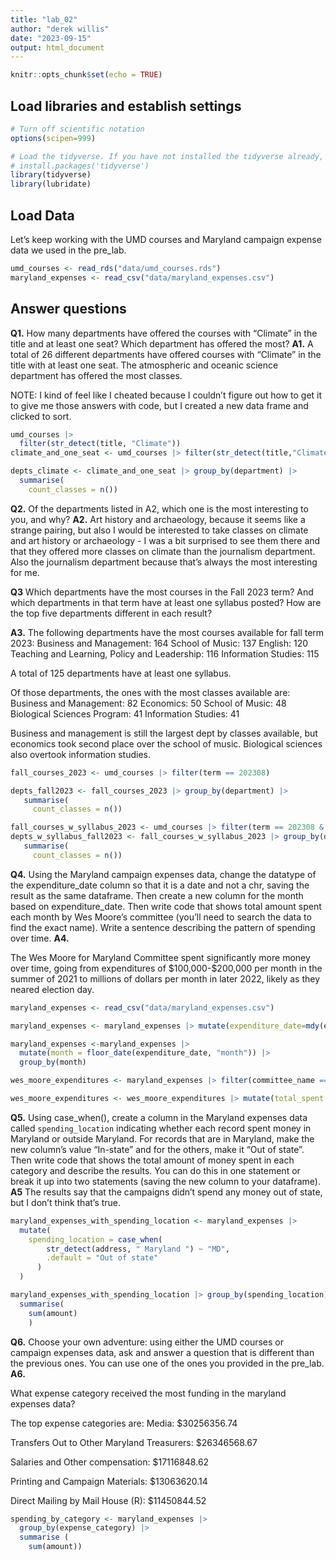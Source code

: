 ```yaml
---
title: "lab_02"
author: "derek willis"
date: "2023-09-15"
output: html_document
---
```


```r
knitr::opts_chunk$set(echo = TRUE)
```

## Load libraries and establish settings

```r
# Turn off scientific notation
options(scipen=999)

# Load the tidyverse. If you have not installed the tidyverse already, remove the # from the next line and run it first.  
# install.packages('tidyverse')
library(tidyverse)
library(lubridate)
```

## Load Data

Let's keep working with the UMD courses and Maryland campaign expense data we used in the pre_lab.

```r
umd_courses <- read_rds("data/umd_courses.rds")
maryland_expenses <- read_csv("data/maryland_expenses.csv")
```

## Answer questions

**Q1.** How many departments have offered the courses with "Climate" in the title and at least one seat? Which department has offered the most?
**A1.**
A total of 26 different departments have offered courses with "Climate" in the title with at least one seat. The atmospheric and oceanic science department has offered the most classes.

NOTE: I kind of feel like I cheated because I couldn't figure out how to get it to give me those answers with code, but I created a new data frame and clicked to sort.


```r
umd_courses |>
  filter(str_detect(title, "Climate"))
climate_and_one_seat <- umd_courses |> filter(str_detect(title,"Climate") & seats >= 1)

depts_climate <- climate_and_one_seat |> group_by(department) |>
  summarise(
    count_classes = n())

```

**Q2.** Of the departments listed in A2, which one is the most interesting to you, and why?
**A2.**
Art history and archaeology, because it seems like a strange pairing, but also I would be interested to take classes on climate and art history or archaeology - I was a bit surprised to see them there and that they offered more classes on climate than the journalism department. Also the journalism department because that's always the most interesting for me.


**Q3** Which departments have the most courses in the Fall 2023 term? And which departments in that term have at least one syllabus posted? How are the top five departments different in each result?

**A3.**
The following departments have the most courses available for fall term 2023:
Business and Management: 164
School of Music: 137
English: 120
Teaching and Learning, Policy and Leadership: 116
Information Studies: 115

A total of 125 departments have at least one syllabus.

Of those departments, the ones with the most classes available are:
Business and Management: 82
Economics: 50
School of Music: 48
Biological Sciences Program: 41
Information Studies: 41

Business and management is still the largest dept by classes available, but economics took second place over the school of music. Biological sciences also overtook information studies.

```r
fall_courses_2023 <- umd_courses |> filter(term == 202308)

depts_fall2023 <- fall_courses_2023 |> group_by(department) |>
   summarise(
     count_classes = n())

fall_courses_w_syllabus_2023 <- umd_courses |> filter(term == 202308 & syllabus_count >= 1)
depts_w_syllabus_fall2023 <- fall_courses_w_syllabus_2023 |> group_by(department) |>
   summarise(
     count_classes = n())
```

**Q4.** Using the Maryland campaign expenses data, change the datatype of the expenditure_date column so that it is a date and not a chr, saving the result as the same dataframe. Then create a new column for the month based on expenditure_date. Then write code that shows total amount spent each month by Wes Moore's committee (you'll need to search the data to find the exact name). Write a sentence describing the pattern of spending over time.
**A4.**

The Wes Moore for Maryland Committee spent significantly more money over time, going from expenditures of $100,000-$200,000 per month in the summer of 2021 to millions of dollars per month in later 2022, likely as they neared election day.

```r
maryland_expenses <- read_csv("data/maryland_expenses.csv")

maryland_expenses <- maryland_expenses |> mutate(expenditure_date=mdy(expenditure_date))

maryland_expenses <-maryland_expenses |>
  mutate(month = floor_date(expenditure_date, "month")) |>
  group_by(month)

wes_moore_expenditures <- maryland_expenses |> filter(committee_name == "Moore  Wes For Maryland")

wes_moore_expenditures <- wes_moore_expenditures |> mutate(total_spent =sum(amount))


```

**Q5.** Using case_when(), create a column in the Maryland expenses data called `spending_location` indicating whether each record spent money in Maryland or outside Maryland. For records that are in Maryland, make the new column's value "In-state" and for the others, make it "Out of state". Then write code that shows the total amount of money spent in each category and describe the results. You can do this in one statement or break it up into two statements (saving the new column to your dataframe).
**A5**
The results say that the campaigns didn't spend any money out of state, but I don't think that's true.

```r
maryland_expenses_with_spending_location <- maryland_expenses |>
  mutate(
    spending_location = case_when(
        str_detect(address, " Maryland ") ~ "MD",
        .default = "Out of state"
      )
  )

maryland_expenses_with_spending_location |> group_by(spending_location) |>
  summarise(
    sum(amount)
    )
```


**Q6.** Choose your own adventure: using either the UMD courses or campaign expenses data, ask and answer a question that is different than the previous ones. You can use one of the ones you provided in the pre_lab.
**A6.**

What expense category received the most funding in the maryland expenses data?

The top expense categories are:
Media: $30256356.74

Transfers Out to Other Maryland Treasurers: $26346568.67

Salaries and Other compensation: $17116848.62

Printing and Campaign Materials: $13063620.14

Direct Mailing by Mail House (R): $11450844.52
```r
spending_by_category <- maryland_expenses |> 
  group_by(expense_category) |> 
  summarise (
    sum(amount))
```
